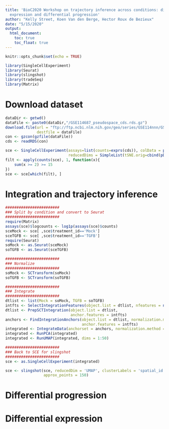 ```yaml
---
title: 'BioC2020 Workshop on trajectory inference across conditions: differential
  expression and differential progression'
author: "Kelly Street, Koen Van den Berge, Hector Roux de Bezieux"
date: "5/15/2020"
output: 
  html_document:
    toc: true
    toc_float: true
---
```


```r
knitr::opts_chunk$set(echo = TRUE)
```

```r
library(SingleCellExperiment)
library(Seurat)
library(slingshot)
library(tradeSeq)
library(Matrix)
```


# Download dataset

```r
dataDir <- getwd()
dataFile <- paste0(dataDir,"/GSE114687_pseudospace_cds.rds.gz")
download.file(url = "ftp://ftp.ncbi.nlm.nih.gov/geo/series/GSE114nnn/GSE114687/suppl/GSE114687_pseudospace_cds.rds.gz",
              destfile = dataFile)
con <- gzcon(gzfile(dataFile))
cds <- readRDS(con)
```

```r
sce <- SingleCellExperiment(assays=list(counts=exprs(cds)), colData = pData(cds),
							reducedDims = SimpleList(tSNE.orig=cbind(pData(cds)$TSNE.1,pData(cds)$TSNE.2)))
filt <- apply(counts(sce), 1, function(x){
	sum(x >= 2) >= 15
})
sce <- sce[which(filt), ]
```


# Integration and trajectory inference

```r
########################
### Split by condition and convert to Seurat
########################
require(Matrix)
assays(sce)$logcounts <- log1p(assays(sce)$counts)
sceMock <- sce[ ,sce$treatment_id=='Mock']
sceTGFB <- sce[ ,sce$treatment_id=='TGFB']
require(Seurat)
soMock <- as.Seurat(sceMock)
soTGFB <- as.Seurat(sceTGFB)

########################
### Normalize
########################
soMock <- SCTransform(soMock)
soTGFB <- SCTransform(soTGFB)

########################
### Integrate
########################
dtlist <- list(Mock = soMock, TGFB = soTGFB)
intfts <- SelectIntegrationFeatures(object.list = dtlist, nfeatures = nrow(sce)) # maxes out at 4080 (why?)
dtlist <- PrepSCTIntegration(object.list = dtlist,
							 anchor.features = intfts)
anchors <- FindIntegrationAnchors(object.list = dtlist, normalization.method = "SCT",
								  anchor.features = intfts)
integrated <- IntegrateData(anchorset = anchors, normalization.method = "SCT")
integrated <- RunPCA(integrated)
integrated <- RunUMAP(integrated, dims = 1:50)

########################
### Back to SCE for slingshot
########################
sce <- as.SingleCellExperiment(integrated)

sce <- slingshot(sce, reducedDim = 'UMAP', clusterLabels = 'spatial_id', start.clus = 'inner',
				 approx_points = 150)
```


# Differential progression


# Differential expression

